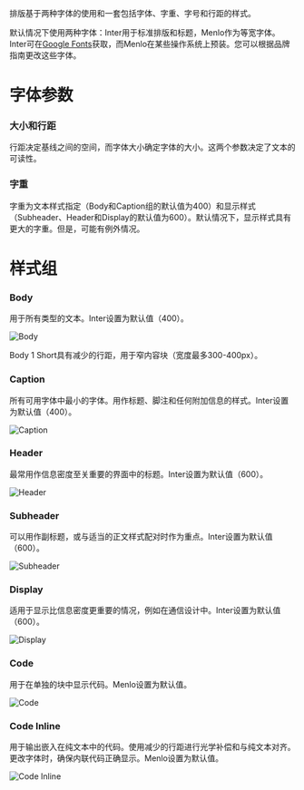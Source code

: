 排版基于两种字体的使用和一套包括字体、字重、字号和行距的样式。

默认情况下使用两种字体：Inter用于标准排版和标题，Menlo作为等宽字体。Inter可在[Google Fonts](https://fonts.google.com/specimen/Inter?query=inter)获取，而Menlo在某些操作系统上预装。您可以根据品牌指南更改这些字体。

# 字体参数

### 大小和行距

行距决定基线之间的空间，而字体大小确定字体的大小。这两个参数决定了文本的可读性。

### 字重

字重为文本样式指定（Body和Caption组的默认值为400）和显示样式（Subheader、Header和Display的默认值为600）。默认情况下，显示样式具有更大的字重。但是，可能有例外情况。

# 样式组

### **Body**

用于所有类型的文本。Inter设置为默认值（400）。

![Body](/static/images/design/Typography/Body.png)

Body 1 Short具有减少的行距，用于窄内容块（宽度最多300-400px）。

### **Caption**

所有可用字体中最小的字体。用作标题、脚注和任何附加信息的样式。Inter设置为默认值（400）。

![Caption](/static/images/design/Typography/Caption.png)

### **Header**

最常用作信息密度至关重要的界面中的标题。Inter设置为默认值（600）。

![Header](/static/images/design/Typography/Header.png)

### **Subheader**

可以用作副标题，或与适当的正文样式配对时作为重点。Inter设置为默认值（600）。

![Subheader](/static/images/design/Typography/Subheader.png)

### **Display**

适用于显示比信息密度更重要的情况，例如在通信设计中。Inter设置为默认值（600）。

![Display](/static/images/design/Typography/Display.png)

### **Code**

用于在单独的块中显示代码。Menlo设置为默认值。

![Code](/static/images/design/Typography/Code.png)

### **Code Inline**

用于输出嵌入在纯文本中的代码。使用减少的行距进行光学补偿和与纯文本对齐。更改字体时，确保内联代码正确显示。Menlo设置为默认值。

![Code Inline](/static/images/design/Typography/CodeInline.png)